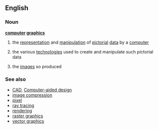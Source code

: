 ==English==

===Noun===
{{wikipedia}}
'''[[computer]] [[graphics]]'''

# {{computing}} the [[representation]] and [[manipulation]] of [[pictorial]] [[data]] by a [[computer]]
# {{computing}} the various [[technologies]] used to create and manipulate such pictorial data
# {{computing}} the [[image]]s so produced

===See also===
*[[CAD]], [[Computer-aided design]]
*[[image compression]]
*[[pixel]]
*[[ray tracing]]
*[[rendering]]
*[[raster graphics]]
*[[vector graphics]]